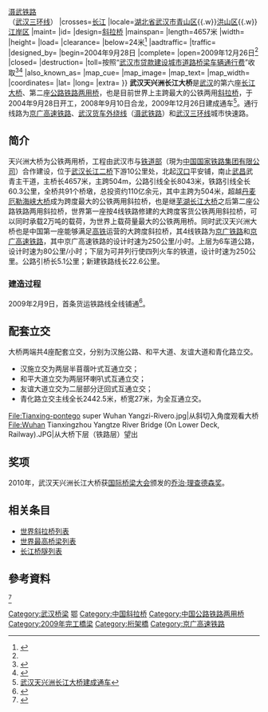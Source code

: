 {{Infobox_Bridge
|bridge_name=武汉天兴洲长江大桥
|native_name=
|image=Tianxing-pontego super Wuhan Yangzi-Rivero-2.jpg
|image_size=
|caption=
|official_name=
|carries={{中国铁路名|京广高速铁路}}{{.w}}[[滠武铁路|滠武铁路]]<br>{{中国国道名|316}}（[[武汉三环线|武汉三环线]]）
|crosses=[[长江|长江]]
|locale=[[湖北省|湖北省]][[武汉市|武汉市]][[青山区_(武汉市)|青山区]]{{.w}}[[洪山区|洪山区]]{{.w}}[[江岸区|江岸区]]
|maint=
|id=
|design=[[斜拉桥|斜拉桥]]
|mainspan={{convert|504|m|ft|2}}
|length=4657米
|width=
|height=
|load=
|clearance=
|below=24米<ref name="complete">{{cite web|title=武汉天兴洲公铁两用大桥|url=http://www.cnbridge.cn/2010/0730/6282.html|publisher=中国桥梁网|accessdate=2011-02-19|archive-url=https://web.archive.org/web/20160314021553/http://cnbridge.cn/2010/0730/6282.html|archive-date=2016-03-14|dead-url=yes}}</ref>
|aadtraffic=
|traffic=
|designed_by=
|begin=2004年9月28日
|complete=
|open=2009年12月26日<ref name="complete"/>
|closed= 
|destruction=
|toll=按照“[[武汉市贷款建设城市道路桥梁车辆通行费|武汉市贷款建设城市道路桥梁车辆通行费]]”收取<ref>{{cite web|title=武汉路桥“年票制”10月1日运行|url=http://www.hggs.com.cn/ReadData.asp?AfficheId=76|publisher=武汉晨报|accessdate=2011-02-19|archive-date=2020-10-19|archive-url=https://web.archive.org/web/20201019231250/http://www.hggs.com.cn/ReadData.asp?AfficheId=76|dead-url=yes}}</ref><ref>{{cite web|title=武汉路桥费实施重大改革 取消年票制计次收费|url=http://www.hb.xinhuanet.com/newscenter/2010-05/26/content_19886932.htm|publisher=新华网湖北频道|accessdate=2011-02-19|deadurl=yes|archiveurl=https://web.archive.org/web/20120601222749/http://www.hb.xinhuanet.com/newscenter/2010-05/26/content_19886932.htm|archivedate=2012-06-01}}</ref>
|also_known_as=
|map_cue=
|map_image=
|map_text=
|map_width= 
|coordinates={{coord|30|40|14|N|114|23|35|E|region:CN-42_type:landmark|display=it}}
|lat=
|long=
|extra=
}}
'''武汉天兴洲长江大桥'''是[[武汉|武汉]]的第六座[[长江大桥|长江大桥]]、第二座[[公路铁路两用桥|公路铁路两用桥]]，也是目前世界上主跨最大的公铁两用[[斜拉桥|斜拉桥]]，于2004年9月28日开工，2008年9月10日合龙，2009年12月26日建成通车<ref>[http://www.gmw.cn/01gmrb/2009-12/27/content_1028675.htm 武汉天兴洲长江大桥建成通车]</ref>。通行线路为[[京广高速铁路|京广高速铁路]]、[[武汉货车外绕线|武汉货车外绕线]]（[[滠武铁路|滠武铁路]]）和[[武汉三环线|武汉三环线]]城市快速路。

==简介==
天兴洲大桥为公铁两用桥，工程由武汉市与[[中国铁道部|铁道部]]（現为[[中国国家铁路集团有限公司|中国国家铁路集团有限公司]]）合作建设，位于[[武汉长江二桥|武汉长江二桥]]下游10公里处，北起[[汉口|汉口]]平安铺，南止[[武昌|武昌]]武青主干道，主桥长4657米，主跨504m，公路引线全长8043米，铁路引线全长60.3公里，全桥共91个桥墩，总投资约110亿余元，其中主跨为504米，超越[[丹麦|丹麦]][[厄勒海峡大桥|厄勒海峡大桥]]成为跨度最大的公铁两用斜拉桥，也是继[[芜湖长江大桥|芜湖长江大桥]]之后第二座公路铁路两用斜拉桥，世界第一座按4线铁路修建的大跨度客货公铁两用斜拉桥，可以同时承载2万吨的载荷，为世界上载荷量最大的公铁两用桥。同时武汉天兴洲大桥也是中国第一座能够满足[[高速铁路|高铁]]运营的大跨度斜拉桥，其4线铁路为[[京广铁路|京广铁路]]和[[京广高速铁路|京广高速铁路]]，其中京广高速铁路的设计时速为250公里/小时。上层为6车道公路，设计时速为80公里/小时；下层为可并列行使四列火车的铁道，设计时速为250公里。公路引桥长5.1公里；新建铁路线长22.6公里。
===建造过程===
2009年2月9日，首条货运铁路线全线铺通<ref>{{Cite web |url=http://news.sina.com.cn/c/p/2009-02-11/081417191311.shtml |title=组图：武汉天兴洲长江大桥货运铁路线贯通 |access-date=2009-02-11 |archive-date=2019-06-03 |archive-url=https://web.archive.org/web/20190603155143/http://news.sina.com.cn/c/p/2009-02-11/081417191311.shtml |dead-url=no }}</ref>。

==配套立交==
大桥两端共4座配套立交，分别为汉施公路、和平大道、友谊大道和青化路立交。
*汉施立交为两层半苜蓿叶式互通立交；
*和平大道立交为两层环喇叭式互通立交；
*友谊大道立交为二层部分迂回式互通立交；
*青化路立交主线全长2442.5米，桥宽27米，为全互通立交。
<gallery>
File:Tianxing-pontego super Wuhan Yangzi-Rivero.jpg|从斜切入角度观看大桥
File:Wuhan Tianxingzhou Yangtze River Bridge (On Lower Deck, Railway).JPG|从大桥下层（铁路层）望出
</gallery>

==奖项==
2010年，武汉天兴洲长江大桥获[[国际桥梁大会|国际桥梁大会]]颁发的[[乔治·理查德森奖|乔治·理查德森奖]]。

==相关条目==
* [[世界斜拉桥列表|世界斜拉桥列表]]
* [[世界最高桥梁列表|世界最高桥梁列表]]
* [[长江桥隧列表|长江桥隧列表]]

== 參考資料 ==
<ref name=":11">{{Cite journal|title=走近我国著名铁路桥（下）|author=肖志平|url=http://www.itdzs.org/Res/PayPDF/PDF//201112311032081571.pdf|journal=铁道知识|issue=6|doi=|others=|year=2011|volume=|page=36,37|issn=1000-0372|pmid=|access-date=2020-01-03|archive-date=2019-12-20|archive-url=https://web.archive.org/web/20191220051119/http://www.itdzs.org/Res/PayPDF/PDF//201112311032081571.pdf|dead-url=no}}</ref>{{reflist}}


{{武汉桥梁}}
{{Crossings navbox
|structure= [[长江桥隧列表|桥梁与隧道]]
|place= [[长江|长江]]
|bridge= 武汉天兴洲长江大桥
|bridge signs= {{中国国道名|316}}（[[武汉三环线|武汉三环线]]）<br>{{中国铁路名|京广高速铁路}} · [[滠武铁路|滠武铁路]]
|upstream= [[武汉二七长江大桥|武汉二七长江大桥]]
|upstream signs= [[武汉二环线|武汉二环线]]
|downstream= [[武汉青山长江大桥|武汉青山长江大桥]]
|downstream signs= {{China Expwy Name|S40|P=湖北}}
}}

{{DEFAULTSORT:T}}
[[Category:武汉桥梁|Category:武汉桥梁]]
[[Category:长江大桥|鄂]]
[[Category:中国斜拉桥|Category:中国斜拉桥]]
[[Category:中国公路铁路两用桥|Category:中国公路铁路两用桥]]
[[Category:2009年完工橋梁|Category:2009年完工橋梁]]
[[Category:桁架橋|Category:桁架橋]]
[[Category:京广高速铁路|Category:京广高速铁路]]